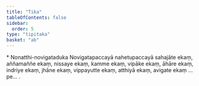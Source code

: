 ```yaml
---
title: "Tika"
tableOfContents: false
sidebar:
  order: 5
type: "tipitaka"
basket: "ab"
---
```



<DynamicBreadcrumb />

<Paragraph type="center">
* Nonatthi-novigataduka
</Paragraph>


<Paragraph number="396">
Novigatapaccayā nahetupaccayā sahajāte ekaṃ, aññamaññe ekaṃ, nissaye ekaṃ, kamme ekaṃ, vipāke ekaṃ, āhāre ekaṃ, indriye ekaṃ, jhāne ekaṃ, vippayutte ekaṃ, atthiyā ekaṃ, avigate ekaṃ …pe… .
</Paragraph>